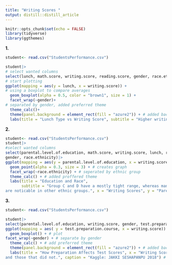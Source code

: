 ```yaml
---
title: "Writing Scores "
output: distill::distill_article
---
```

```r
knitr::opts_chunk$set(echo = FALSE)
library(tidyverse)
library(ggthemes)
```
**1.** 
```r
student<- read.csv("StudentsPerformance.csv")

student|> 
# select wanted columns
select(lunch, math.score, writing.score, reading.score, gender, race.ethnicity)|> 
# start plotting 
ggplot(mapping = aes(y = lunch, x = writing.score)) + 
# using a boxplot to compare averages
  geom_boxplot(alpha = 0.5, color = "brown1", size = 1) + 
  facet_wrap(~gender)+ 
# separated by gender, added preferred theme
  theme_calc()+
  theme(panel.background = element_rect(fill = "azure2")) + # added background color
  labs(title = "Lunch Type vs Writing Score", subtitle = "Higher writing scores can be observed for students with a standard lunch. ", x = "Writing Scores", y = "Lunch Type", caption = "Kaggle: JAKKI SESHAPANPU 2018") # added titles 
```


**2.**
```r
student<- read.csv("StudentsPerformance.csv")
student|> 
#select wanted columns
select(parental.level.of.education, math.score, writing.score, lunch, reading.score,
gender, race.ethnicity)|> 
ggplot(mapping = aes(y = parental.level.of.education, x = writing.score, color = gender)) + # assigns variables
  geom_point(alpha = 0.3, size = 3) + # creates graph
  facet_wrap(~race.ethnicity) + # seperated by ethnic group
  theme_calc() + # added proffered theme
  labs(title = "Education and Race", 
       subtitle = "Group C and D have a mostly tight range, whereas many outliers
are noticable in other ethnic groups.", x = "Writing Scores", y = "Parental Level of Education", caption = "Kaggle: JAKKI SESHAPANPU 2018") # Added titles
```

**3.**
```r
student<- read.csv("StudentsPerformance.csv")

student|> 
select(parental.level.of.education, writing.score, gender, test.preparation.course)|> # select wanted columns
ggplot(mapping = aes( y = test.preparation.course, x = writing.score)) + # assign variables
  geom_boxplot() + # plot
facet_wrap(~gender) + # separate by gender
  theme_calc() + # add preferred theme 
  theme(panel.background = element_rect(fill = "azure2")) + # added background color
  labs(title = "How Preparation Affects Test Scores", x = "Writing Scores", y = "Test Preparation Course", subtitle = "There was a greater difference in scores between male students that completed the preparation course,
and those that did not.", caption = "Kaggle: JAKKI SESHAPANPU 2018") # added titles
```

